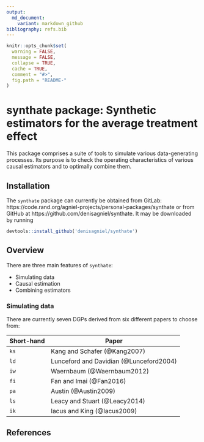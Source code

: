 ```yaml
---
output:
  md_document:
    variant: markdown_github
bibliography: refs.bib
---
```


<!-- README.md is generated from README.Rmd. Please edit that file -->

```r
knitr::opts_chunk$set(
  warning = FALSE, 
  message = FALSE,
  collapse = TRUE,
  cache = TRUE,
  comment = "#>",
  fig.path = "README-"
)
```

# synthate package: Synthetic estimators for the average treatment effect

This package comprises a suite of tools to simulate various data-generating processes. Its purpose is to check the operating characteristics of various causal estimators and to optimally combine them.

## Installation

The `synthate` package can currently be obtained from GitLab: https://code.rand.org/agniel-projects/personal-packages/synthate or from GitHub at https://github.com/denisagniel/synthate. It may be downloaded by running

```r
devtools::install_github('denisagniel/synthate')
```

## Overview

There are three main features of `synthate`:

- Simulating data
- Causal estimation
- Combining estimators

### Simulating data

There are currently seven DGPs derived from six different papers to choose from:

Short-hand        | Paper
---------------------|---------------------------------
`ks`             | Kang and Schafer (@Kang2007)
`ld`             | Lunceford and Davidian (@Lunceford2004)
`iw`             | Waernbaum (@Waernbaum2012)
`fi`         | Fan and Imai (@Fan2016)
`pa`           | Austin (@Austin2009)
`ls`             | Leacy and Stuart (@Leacy2014)
`ik`             | Iacus and King (@Iacus2009)

## References
